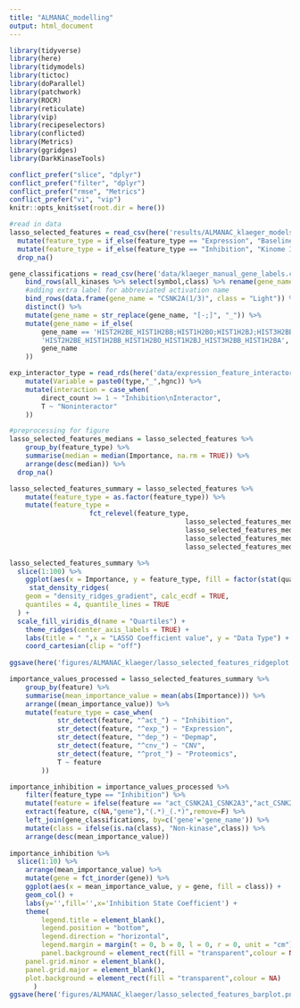 ```yaml
---
title: "ALMANAC_modelling"
output: html_document
---
```

```r
library(tidyverse)
library(here)
library(tidymodels)
library(tictoc)
library(doParallel)
library(patchwork)
library(ROCR)
library(reticulate)
library(vip)
library(recipeselectors)
library(conflicted)
library(Metrics)
library(ggridges)
library(DarkKinaseTools)

conflict_prefer("slice", "dplyr")
conflict_prefer("filter", "dplyr")
conflict_prefer("rmse", "Metrics")
conflict_prefer("vi", "vip")
knitr::opts_knit$set(root.dir = here())
```

```r
#read in data
lasso_selected_features = read_csv(here('results/ALMANAC_klaeger_models/lasso_selected_features_truncated.csv')) %>% 
  mutate(feature_type = if_else(feature_type == "Expression", "Baseline Gene Expression", feature_type)) %>% 
  mutate(feature_type = if_else(feature_type == "Inhibition", "Kinome Inhibition State", feature_type)) %>% 
  drop_na()

gene_classifications = read_csv(here('data/klaeger_manual_gene_labels.csv')) %>%
	bind_rows(all_kinases %>% select(symbol,class) %>% rename(gene_name = symbol)) %>% 
	#adding extra label for abbreviated activation name
	bind_rows(data.frame(gene_name = "CSNK2A(1/3)", class = "Light")) %>%
	distinct() %>% 
	mutate(gene_name = str_replace(gene_name, "[-;]", "_")) %>% 
	mutate(gene_name = if_else(
		gene_name == 'HIST2H2BE_HIST1H2BB;HIST1H2BO;HIST1H2BJ;HIST3H2BB;HIST1H2BA',
		'HIST2H2BE_HIST1H2BB_HIST1H2BO_HIST1H2BJ_HIST3H2BB_HIST1H2BA',
		gene_name
	))

exp_interactor_type = read_rds(here('data/expression_feature_interactors.rds')) %>%
	mutate(Variable = paste0(type,"_",hgnc)) %>%
	mutate(interaction = case_when(
		direct_count >= 1 ~ "Inhibition\nInteractor",
		T ~ "Noninteractor"
	)) 
```

```r
#preprocessing for figure
lasso_selected_features_medians = lasso_selected_features %>% 
	group_by(feature_type) %>% 
	summarise(median = median(Importance, na.rm = TRUE)) %>% 
	arrange(desc(median)) %>% 
  drop_na()

lasso_selected_features_summary = lasso_selected_features %>% 
	mutate(feature_type = as.factor(feature_type)) %>%  
	mutate(feature_type = 
				 	fct_relevel(feature_type, 
				 							lasso_selected_features_medians$feature_type[1], 
				 							lasso_selected_features_medians$feature_type[2], 
				 							lasso_selected_features_medians$feature_type[3], 
				 							lasso_selected_features_medians$feature_type[4] ))
```

```r
lasso_selected_features_summary %>% 
  slice(1:100) %>% 
	ggplot(aes(x = Importance, y = feature_type, fill = factor(stat(quantile)))) +
	 stat_density_ridges(
    geom = "density_ridges_gradient", calc_ecdf = TRUE,
    quantiles = 4, quantile_lines = TRUE
  ) +
  scale_fill_viridis_d(name = "Quartiles") +
	theme_ridges(center_axis_labels = TRUE) + 
	labs(title = " ",x = "LASSO Coefficient value", y = "Data Type") +
	coord_cartesian(clip = "off")
	
ggsave(here('figures/ALMANAC_klaeger/lasso_selected_features_ridgeplot.png'), height = 6, width = 21, units = "cm")
```

```r
importance_values_processed = lasso_selected_features_summary %>% 
	group_by(feature) %>% 
	summarise(mean_importance_value = mean(abs(Importance))) %>% 
	arrange((mean_importance_value)) %>%
	mutate(feature_type = case_when(
			str_detect(feature, "^act_") ~ "Inhibition",
			str_detect(feature, "^exp_") ~ "Expression",
			str_detect(feature, "^dep_") ~ "Depmap",
			str_detect(feature, "^cnv_") ~ "CNV",
			str_detect(feature, "^prot_") ~ "Proteomics",
			T ~ feature
		))

importance_inhibition = importance_values_processed %>% 
	filter(feature_type == "Inhibition") %>% 
	mutate(feature = ifelse(feature == "act_CSNK2A1_CSNK2A3","act_CSNK2A(1/3)",feature)) %>%
	extract(feature, c(NA,"gene"),"(.*)_(.*)",remove=F) %>%
	left_join(gene_classifications, by=c('gene'='gene_name')) %>%
	mutate(class = ifelse(is.na(class), "Non-kinase",class)) %>% 
	arrange(desc(mean_importance_value)) 
	
importance_inhibition %>%
  slice(1:10) %>%
	arrange(mean_importance_value) %>% 
	mutate(gene = fct_inorder(gene)) %>% 
	ggplot(aes(x = mean_importance_value, y = gene, fill = class)) +
	geom_col() +
	labs(y='',fill='',x='Inhibition State Coefficient') +
	theme(
		legend.title = element_blank(),
		legend.position = "bottom",
		legend.direction = "horizontal",
		legend.margin = margin(t = 0, b = 0, l = 0, r = 0, unit = "cm"),
		panel.background = element_rect(fill = "transparent",colour = NA),
    panel.grid.minor = element_blank(), 
    panel.grid.major = element_blank(),
    plot.background = element_rect(fill = "transparent",colour = NA)
      )
ggsave(here('figures/ALMANAC_klaeger/lasso_selected_features_barplot.png'), height = 6, width = 21, units = "cm")
```

